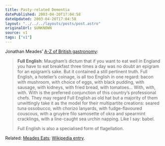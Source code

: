 ```yaml
---
title: Pasty-related Dementia
datePublished: 2003-04-20T17:04:58
dateUpdated: 2003-04-20T17:04:58
layout: "../../../layouts/posts/post.astro"
originalUrl: $UNKNOWN
source: v1
tags: ["v1"]
---
```


Jonathan Meades&#8217; [A-Z of British gastronomy][1]:

> **Full English**: Maugham&#8217;s dictum that if you want to eat well in England you have to eat breakfast three times a day was no doubt an epigram for an epigram&#8217;s sake. But it contained a still pertinent truth. Full English, a hotelier&#8217;s coinage, is all too English in one regard: bacon with mushroom, with choice of eggs, with black pudding, with sausage, with kidneys, with fried bread, with tomatoes&#8230; With, with, with. With is the preferred conjunction of this country&#8217;s professional chefs. They may regard Full English as old hat but a majority of them unwittingly take it as the model for their multipartite creations: seared tuna ossobucco, with chorizo lanyards, with fudge-flavoured couscous, with a gruy&egrave;re filo samosette of okra and spearmint cracklings, with a line-caught sea urchin napping. Like I say: babel.
>
> Full English is also a specialised form of flagellation.

Related: [Meades Eats][2]; [Wikipedia entry][3].

[1]: http://www.timesonline.co.uk/article/0,,1143-586880,00.html "Times Online: Meades eats Britain from A-Z"
[2]: http://www.bbc.co.uk/food/meadeseats/ "BBC Food: Meades Eats"
[3]: http://www.wikipedia.org/wiki/Jonathan_Meades "Wikipedia: Jonathan Meades"
